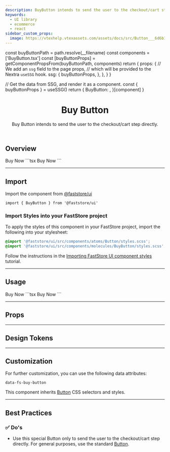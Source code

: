 ```yaml
---
description: BuyButton intends to send the user to the checkout/cart step directly.
keywords:
  - UI library
  - ecommerce
  - react
sidebar_custom_props:
  image: https://vtexhelp.vtexassets.com/assets/docs/src/Button___6d6b16886d5d7e2a05dba8c45c075796.png
---
```



  const buyButtonPath = path.resolve(__filename)
  const components = ['BuyButton.tsx']
  const [buyButtonProps] = getComponentPropsFrom(buyButtonPath, components)
  return {
    props: {
      // We add an `ssg` field to the page props,
      // which will be provided to the Nextra `useSSG` hook.
      ssg: {
        buyButtonProps,
      },
    },
  }
}

  // Get the data from SSG, and render it as a component.
  const { buyButtonProps } = useSSG()
  return {
    BuyButton: <PropsSection propsList={buyButtonProps} />,
  }[component]
}

<header>

# Buy Button

Buy Button intends to send the user to the checkout/cart step directly.

</header>

## Overview

<OverviewSection>
  <BuyButton>Buy Now</BuyButton>
</OverviewSection>
```tsx
<BuyButton>Buy Now</BuyButton>
```

---

## Import

Import the component from [@faststore/ui](/../components)

```tsx
import { BuyButton } from '@faststore/ui'
```

### Import Styles into your FastStore project

To apply the styles of this component in your FastStore project, import the following into your stylesheet:

```scss copy
@import '@faststore/ui/src/components/atoms/Button/styles.scss';
@import '@faststore/ui/src/components/molecules/BuyButton/styles.scss';
```

Follow the instructions in the [Importing FastStore UI component styles](/docs/customizing/importing-styles-to-faststore-ui-components) tutorial.

---

## Usage

<OverviewSection>
  <BuyButton>Buy Now</BuyButton>
</OverviewSection>
```tsx
<BuyButton>Buy Now</BuyButton>
```

---

## Props

<BuyButtonPropsSection component="BuyButton" />

---

## Design Tokens

<TokenTable>
  <TokenRow
    token="--fs-buy-button-text-color"
    value="var(--fs-color-action-text)"
    isColor
  />
  <TokenRow
    token="--fs-buy-button-text-color-hover"
    value="var(--fs-color-action-text)"
    isColor
  />
  <TokenRow
    token="--fs-buy-button-text-color-active"
    value="var(--fs-color-action-text)"
    isColor
  />
  <TokenDivider />
  <TokenRow
    token="--fs-buy-button-bkg-color"
    value="var(--fs-color-action-bkg)"
    isColor
  />
  <TokenRow
    token="--fs-buy-button-bkg-color-hover"
    value="var(--fs-color-action-bkg-hover)"
    isColor
  />
  <TokenRow
    token="--fs-buy-button-bkg-color-active"
    value="var(--fs-color-action-bkg-active)"
    isColor
  />
  <TokenDivider />
  <TokenRow
    token="--fs-buy-button-border-color"
    value="var(--fs-color-action-bkg)"
    isColor
  />
  <TokenRow
    token="--fs-buy-button-border-color-hover"
    value="var(--fs-color-action-bkg-hover)"
    isColor
  />
  <TokenRow
    token="--fs-buy-button-border-color-active"
    value="var(--fs-color-action-bkg-active)"
    isColor
  />
  <TokenDivider />
  <TokenRow
    token="--fs-buy-button-shadow-hover"
    value="var(--fs-button-shadow-hover)"
  />
</TokenTable>

---

## Customization

For further customization, you can use the following data attributes:

`data-fs-buy-button`

This component inherits [Button](/components/atoms/button) CSS selectors and styles.

---

## Best Practices

### ✅ Do's

- Use this special Button only to send the user to the checkout/cart step directly. For general purposes, use the standard [Button](/components/atoms/button).
